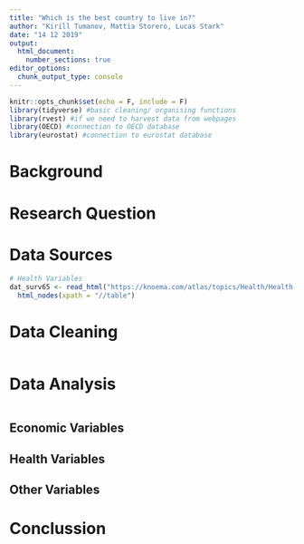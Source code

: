 ```yaml
---
title: "Which is the best country to live in?"
author: "Kirill Tumanov, Mattia Storero, Lucas Stark"
date: "14 12 2019"
output: 
  html_document:
    number_sections: true
editor_options: 
  chunk_output_type: console
---
```


```r
knitr::opts_chunk$set(echo = F, include = F)
library(tidyverse) #basic cleaning/ organising functions
library(rvest) #if we need to harvest data from webpages
library(OECD) #connection to OECD database
library(eurostat) #connection to eurostat database
```

# Background



# Research Question


# Data Sources
```r

# Health Variables 
dat_surv65 <- read_html("https://knoema.com/atlas/topics/Health/Health-Status/Survival-to-age-65-male") %>% #Survival to 65
  html_nodes(xpath = "//table") 

```

# Data Cleaning
```r

```

# Data Analysis
```r

```

## Economic Variables

## Health Variables

## Other Variables

# Conclussion


